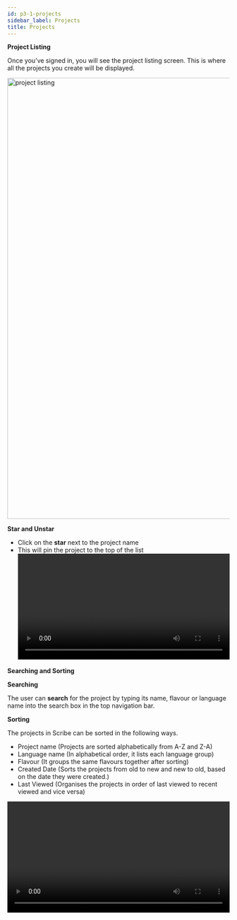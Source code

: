 ```yaml
---
id: p3-1-projects
sidebar_label: Projects
title: Projects
---
```


**Project Listing**

Once you’ve signed in, you will see the project listing screen. This is where all the projects you create will be displayed. 

<img src="/AutographaV2-1-0/project-listing.png"  width="1000px" alt="project listing"/>

**Star and Unstar**

-   Click on the **star** next to the project name 			
-   This will pin the project to the top of the list
    <video controls src="/assets/staring-project.mov" width="100%" type="video/mov"/>

**Searching and Sorting**

**Searching**

The user can **search** for the project by typing its name, flavour or language name  into the search box in the top navigation bar.

**Sorting**

The projects in Scribe can be sorted in the following ways.

-   Project name (Projects are sorted alphabetically from A-Z and Z-A)
-   Language name (In alphabetical order, it lists each language group)
-   Flavour (It groups the same flavours together after sorting)
-   Created Date (Sorts the projects from old to new and new to old, based on the date they were created.)
-   Last Viewed (Organises the projects in order of last viewed to recent viewed and vice versa)

<video controls src="/assets/serachsort.mov" width="100%" type="video/mov"/>
